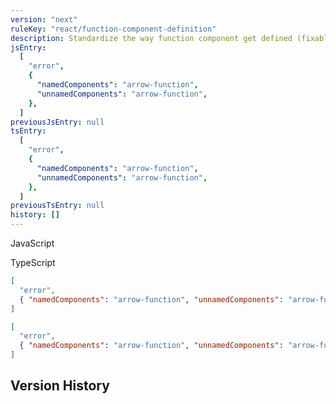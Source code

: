 ```yaml
---
version: "next"
ruleKey: "react/function-component-definition"
description: Standardize the way function component get defined (fixable)
jsEntry:
  [
    "error",
    {
      "namedComponents": "arrow-function",
      "unnamedComponents": "arrow-function",
    },
  ]
previousJsEntry: null
tsEntry:
  [
    "error",
    {
      "namedComponents": "arrow-function",
      "unnamedComponents": "arrow-function",
    },
  ]
previousTsEntry: null
history: []
---
```


<Tabs defaultValue="js">

<TabsList>
  <TabsTrigger value="js">
    <div className="flex gap-2 items-center">
      <RuleLevelIcon level="error" />
      <p>JavaScript</p>
    </div>
  </TabsTrigger>
  <TabsTrigger value="ts">
    <div className="flex gap-2 items-center">
      <RuleLevelIcon ts level="error" />
      <p>TypeScript</p>
    </div>
  </TabsTrigger>
</TabsList>

<TabsContent value="js">

```json
[
  "error",
  { "namedComponents": "arrow-function", "unnamedComponents": "arrow-function" }
]
```

</TabsContent>

<TabsContent value="ts">

```json
[
  "error",
  { "namedComponents": "arrow-function", "unnamedComponents": "arrow-function" }
]
```

</TabsContent>

</Tabs>

## Version History

<RuleHistory ruleKey="react/function-component-definition" />
